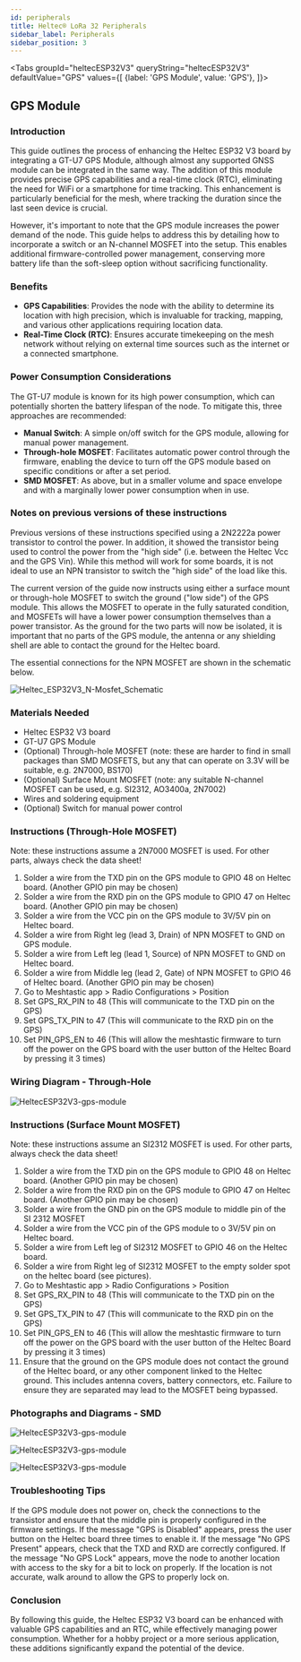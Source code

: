 ```yaml
---
id: peripherals
title: Heltec® LoRa 32 Peripherals
sidebar_label: Peripherals
sidebar_position: 3
---
```



<Tabs
groupId="heltecESP32V3"
queryString="heltecESP32V3"
defaultValue="GPS"
values={[
{label: 'GPS Module', value: 'GPS'},
]}>
<TabItem value="GPS">

## GPS Module

### Introduction

This guide outlines the process of enhancing the Heltec ESP32 V3 board by integrating a GT-U7 GPS Module, although almost any supported GNSS module can be integrated in the same way. The addition of this module provides precise GPS capabilities and a real-time clock (RTC), eliminating the need for WiFi or a smartphone for time tracking. This enhancement is particularly beneficial for the mesh, where tracking the duration since the last seen device is crucial.

However, it's important to note that the GPS module increases the power demand of the node. This guide helps to address this by detailing how to incorporate a switch or an N-channel MOSFET into the setup. This enables additional firmware-controlled power management, conserving more battery life than the soft-sleep option without sacrificing functionality.

### Benefits

- **GPS Capabilities**: Provides the node with the ability to determine its location with high precision, which is invaluable for tracking, mapping, and various other applications requiring location data.
- **Real-Time Clock (RTC)**: Ensures accurate timekeeping on the mesh network without relying on external time sources such as the internet or a connected smartphone.

### Power Consumption Considerations

The GT-U7 module is known for its high power consumption, which can potentially shorten the battery lifespan of the node. To mitigate this, three approaches are recommended:

- **Manual Switch**: A simple on/off switch for the GPS module, allowing for manual power management.
- **Through-hole MOSFET**: Facilitates automatic power control through the firmware, enabling the device to turn off the GPS module based on specific conditions or after a set period.
- **SMD MOSFET**: As above, but in a smaller volume and space envelope and with a marginally lower power consumption when in use.

### Notes on previous versions of these instructions
Previous versions of these instructions specified using a 2N2222a power transistor to control the power. In addition, it showed the transistor being used to control the power from the "high side" (i.e. between the Heltec Vcc and the GPS Vin). While this method will work for some boards, it is not ideal to use an NPN transistor to switch the "high side" of the load like this.

The current version of the guide now instructs using either a surface mount or through-hole MOSFET to switch the ground ("low side") of the GPS module. This allows the MOSFET to operate in the fully saturated condition, and MOSFETs will have a lower power consumption themselves than a power transistor. As the ground for the two parts will now be isolated, it is important that no parts of the GPS module, the antenna or any shielding shell are able to contact the ground for the Heltec board.

The essential connections for the NPN MOSFET are shown in the schematic below.

![Heltec_ESP32V3_N-Mosfet_Schematic](/img/hardware/heltec/Heltec_ESP32V3_N-Mosfet_Schematic.webp)

### Materials Needed

- Heltec ESP32 V3 board
- GT-U7 GPS Module
- (Optional) Through-hole MOSFET (note: these are harder to find in small packages than SMD MOSFETS, but any that can operate on 3.3V will be suitable, e.g. 2N7000, BS170)
- (Optional) Surface Mount MOSFET (note: any suitable N-channel MOSFET can be used, e.g. SI2312, AO3400a, 2N7002)
- Wires and soldering equipment
- (Optional) Switch for manual power control

### Instructions (Through-Hole MOSFET)

Note: these instructions assume a 2N7000 MOSFET is used. For other parts, always check the data sheet!

1.  Solder a wire from the TXD pin on the GPS module to GPIO 48 on Heltec board. (Another GPIO pin may be chosen)
2.  Solder a wire from the RXD pin on the GPS module to GPIO 47 on Heltec board. (Another GPIO pin may be chosen)
3.  Solder a wire from the VCC pin on the GPS module to 3V/5V pin on Heltec board.
4.  Solder a wire from Right leg (lead 3, Drain) of NPN MOSFET to GND on GPS module.
5.  Solder a wire from Left leg (lead 1, Source) of NPN MOSFET to GND on Heltec board.
6.  Solder a wire from Middle leg (lead 2, Gate) of NPN MOSFET to GPIO 46 of Heltec board. (Another GPIO pin may be chosen)
7.  Go to Meshtastic app > Radio Configurations > Position
8.  Set GPS_RX_PIN to 48 (This will communicate to the TXD pin on the GPS)
9.  Set GPS_TX_PIN to 47 (This will communicate to the RXD pin on the GPS)
10. Set PIN_GPS_EN to 46 (This will allow the meshtastic firmware to turn off the power on the GPS board with the user button of the Heltec Board by pressing it 3 times)

### Wiring Diagram - Through-Hole

![HeltecESP32V3-gps-module](/img/hardware/heltec/Heltec_ESP32V3_GPS_module_low-side.webp)

### Instructions (Surface Mount MOSFET)

Note: these instructions assume an SI2312 MOSFET is used. For other parts, always check the data sheet!

 1. Solder a wire from the TXD pin on the GPS module to GPIO 48 on Heltec board. (Another GPIO pin may be chosen)
 2. Solder a wire from the RXD pin on the GPS module to GPIO 47 on Heltec board. (Another GPIO pin may be chosen)
 3. Solder a wire from the GND pin on the GPS module to middle pin of the SI 2312 MOSFET
 4. Solder a wire from the VCC pin of the GPS module to o 3V/5V pin on Heltec board.
 5. Solder a wire from Left leg of SI2312  MOSFET to GPIO 46 on the Heltec board.         
 6. Solder a wire from Right leg of SI2312 MOSFET to the empty solder spot  on the heltec board (see pictures).
 7. Go to Meshtastic app > Radio Configurations > Position
 8. Set GPS_RX_PIN to 48 (This will communicate to the TXD pin on the GPS)
 9. Set GPS_TX_PIN to 47 (This will communicate to the RXD pin on the GPS)
 10. Set PIN_GPS_EN to 46 (This will allow the meshtastic firmware to turn off the power on the GPS board with the user button of the Heltec Board by pressing it 3 times)
 11. Ensure that the ground on the GPS module does not contact the ground of the Heltec board, or any other component linked to the Heltec ground. This includes antenna covers, battery connectors, etc. Failure to ensure they are separated may lead to the MOSFET being bypassed.

### Photographs and Diagrams - SMD

![HeltecESP32V3-gps-module](/img/hardware/heltec/Heltec_ESP32V3_SMDMosfetDiagram.webp)

![HeltecESP32V3-gps-module](/img/hardware/heltec/Heltec_ESP32V3_SMDMosfetInPlace.webp)

![HeltecESP32V3-gps-module](/img/hardware/heltec/Heltec_ESP32V3_SMDMOSFET_GPSInPlace.webp)

### Troubleshooting Tips

If the GPS module does not power on, check the connections to the transistor and ensure that the middle pin is properly configured in the firmware settings.
If the message "GPS is Disabled" appears, press the user button on the Heltec board three times to enable it.
If the message "No GPS Present" appears, check that the TXD and RXD are correctly configured.
If the message "No GPS Lock" appears, move the node to another location with access to the sky for a bit to lock on properly.
If the location is not accurate, walk around to allow the GPS to properly lock on.

### Conclusion

By following this guide, the Heltec ESP32 V3 board can be enhanced with valuable GPS capabilities and an RTC, while effectively managing power consumption. Whether for a hobby project or a more serious application, these additions significantly expand the potential of the device.

</TabItem>
</Tabs>
